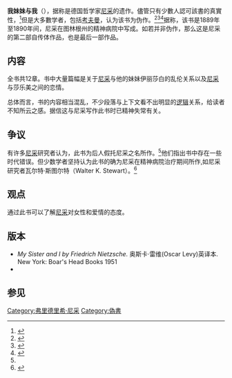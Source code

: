'''我妹妹与我'''（{{lang-de|''My Sister and I''}}），据称是德国哲学家[[尼采|尼采]]的遗作。儘管只有少數人認可該書的真實性，<ref name=stewart>{{cite web|url=http://www.authorsden.com/visit/viewwork.asp?AuthorID=9158&id=19942|title=''Nietzsche – My Sister and I: A Critical Study'' (book) by Walter K. Stewart on AuthorsDen|publisher=AuthorsDen|accessdate=12 March 2012|archive-date=2015-09-23|archive-url=https://web.archive.org/web/20150923181350/http://www.authorsden.com/visit/viewwork.asp?AuthorID=9158&id=19942|dead-url=no}}</ref>但是大多數学者，包括[[瓦尔特·阿诺德·考夫曼|考夫曼]]，认为该书为伪作。<ref name=dutton>{{cite web|url=http://denisdutton.com/nietzsche_review.htm|title=Denis Dutton on the fake Nietzsche autobiography, ''My Sister and I''|publisher=''Philosophy and Literature''|accessdate=12 March 2012|year=1992|archive-date=2016-10-09|archive-url=https://web.archive.org/web/20161009115809/http://www.denisdutton.com/nietzsche_review.htm|dead-url=no}}</ref><ref name=amok>{{cite web|url=http://www.amokbooks.com/books/fnsister.html|title=amok books: catalog: ''My Sister and I''|publisher=Amok Books|accessdate=12 March 2012|deadurl=yes|archiveurl=https://web.archive.org/web/20120321192253/http://www.amokbooks.com/books/fnsister.html|archivedate=2012年3月21日|df=}}</ref><ref name=diski>{{cite web|url=http://www.lrb.co.uk/v25/n18/jenny-diski/it-wasnt-him-it-was-her|title=Jenny Diski reviews ''Nietzsche's Sister's Will to Power'' by Carol Diethe|publisher=''London Review of Books''|accessdate=12 March 2012|date=25 September 2003|archive-date=2019-11-28|archive-url=https://web.archive.org/web/20191128011022/https://www.lrb.co.uk/v25/n18/jenny-diski/it-wasnt-him-it-was-her|dead-url=no}}</ref>据称，该书是1889年至1890年间，尼采在图林根州的精神病院中写成。如若并非伪作，那么这是尼采的第二部自传体作品，也是最后一部作品。

== 内容 ==
全书共12章。书中大量篇幅是关于[[尼采|尼采]]与他的妹妹伊丽莎白的乱伦关系以及[[尼采|尼采]]与莎乐美之间的恋情。

总体而言，书的内容相当混乱，不少段落与上下文看不出明显的[[逻辑|逻辑]]关系，给读者不知所云之感。据信这与尼采写作此书时已精神失常有关。

== 争议 ==
有许多[[尼采|尼采]]研究者认为，此书为后人假托尼采之名所作。<ref name=dutton />他们指出书中存在一些时代错误。但少数学者坚持认为此书的确为尼采在精神病院治疗期间所作,如尼采研究者瓦尔特·斯图尔特（Walter K. Stewart）。<ref name=stewart>{{cite web|url=http://www.authorsden.com/visit/viewwork.asp?AuthorID=9158&id=19942|title=''Nietzsche – My Sister and I: A Critical Study'' (book) by Walter K. Stewart on AuthorsDen|publisher=AuthorsDen|accessdate=12 March 2012}}</ref>

== 观点 ==
通过此书可以了解[[尼采|尼采]]对女性和爱情的态度。

== 版本 ==
*''My Sister and I by Friedrich Nietzsche.'' 奥斯卡·雷维(Oscar Levy)英译本. New York: Boar's Head Books 1951
* {{cite book
  | author = 陈苍多译
  | title = 《我妹妹和我》
  | publisher = 文化艺术出版社
  | year = 2009
  | isbn = 75-0392-355-5
}}

==参见==
{{reflist}}

[[Category:弗里德里希·尼采|Category:弗里德里希·尼采]]
[[Category:偽書|Category:偽書]]